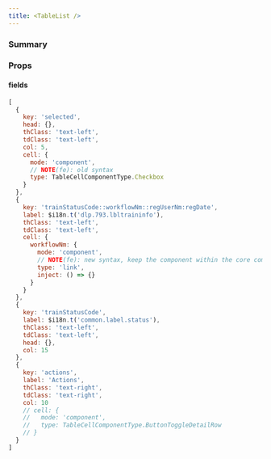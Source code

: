 ```yaml
---
title: <TableList />
---
```


### Summary



### Props


#### fields

```js
[
  {
    key: 'selected',
    head: {},
    thClass: 'text-left',
    tdClass: 'text-left',
    col: 5,
    cell: {
      mode: 'component',
      // NOTE(fe): old syntax
      type: TableCellComponentType.Checkbox
    }
  },
  {
    key: 'trainStatusCode::workflowNm::regUserNm:regDate',
    label: $i18n.t('dlp.793.lbltraininfo'),
    thClass: 'text-left',
    tdClass: 'text-left',
    cell: {
      workflowNm: {
        mode: 'component',
        // NOTE(fe): new syntax, keep the component within the core component. Refer by string key(constants preferred)
        type: 'link',
        inject: () => {}
      }
    }
  },
  {
    key: 'trainStatusCode',
    label: $i18n.t('common.label.status'),
    thClass: 'text-left',
    tdClass: 'text-left',
    head: {},
    col: 15
  },
  {
    key: 'actions',
    label: 'Actions',
    thClass: 'text-right',
    tdClass: 'text-right',
    col: 10
    // cell: {
    //   mode: 'component',
    //   type: TableCellComponentType.ButtonToggleDetailRow
    // }
  }
]

```
